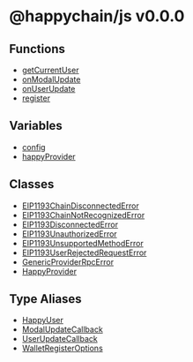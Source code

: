 # @happychain/js v0.0.0

## Functions

* [getCurrentUser](/js/api/functions/getCurrentUser)
* [onModalUpdate](/js/api/functions/onModalUpdate)
* [onUserUpdate](/js/api/functions/onUserUpdate)
* [register](/js/api/functions/register)

## Variables

* [config](/js/api/variables/config)
* [happyProvider](/js/api/variables/happyProvider)

## Classes

* [EIP1193ChainDisconnectedError](/js/api/classes/EIP1193ChainDisconnectedError)
* [EIP1193ChainNotRecognizedError](/js/api/classes/EIP1193ChainNotRecognizedError)
* [EIP1193DisconnectedError](/js/api/classes/EIP1193DisconnectedError)
* [EIP1193UnauthorizedError](/js/api/classes/EIP1193UnauthorizedError)
* [EIP1193UnsupportedMethodError](/js/api/classes/EIP1193UnsupportedMethodError)
* [EIP1193UserRejectedRequestError](/js/api/classes/EIP1193UserRejectedRequestError)
* [GenericProviderRpcError](/js/api/classes/GenericProviderRpcError)
* [HappyProvider](/js/api/classes/HappyProvider)

## Type Aliases

* [HappyUser](/js/api/type-aliases/HappyUser)
* [ModalUpdateCallback](/js/api/type-aliases/ModalUpdateCallback)
* [UserUpdateCallback](/js/api/type-aliases/UserUpdateCallback)
* [WalletRegisterOptions](/js/api/type-aliases/WalletRegisterOptions)
